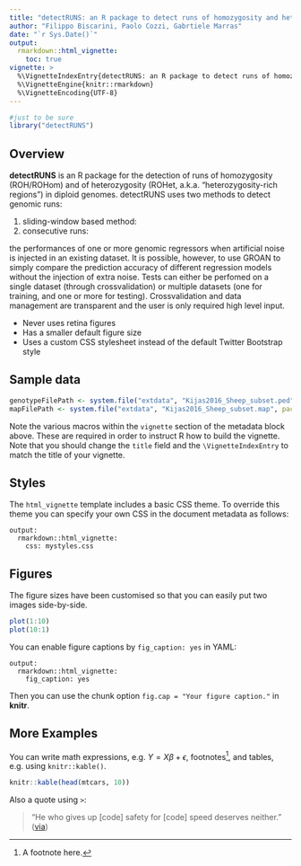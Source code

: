 ```yaml
---
title: "detectRUNS: an R package to detect runs of homozygosity and heterozygosity in diploid genomes"
author: "Filippo Biscarini, Paolo Cozzi, Gabrtiele Marras"
date: "`r Sys.Date()`"
output: 
  rmarkdown::html_vignette:
    toc: true
vignette: >
  %\VignetteIndexEntry{detectRUNS: an R package to detect runs of homozygosity and heterozygosity in diploid genomes}
  %\VignetteEngine{knitr::rmarkdown}
  %\VignetteEncoding{UTF-8}
---
```


<!-- 
PLEASE NOTE

This is a vignette and it's not rebuilt automatically with the package.
To do so please use the following command:

devtools::build_vignettes()

And *then* rebuild the package, so it updates the doc.
--> 

```r
#just to be sure
library("detectRUNS")
```

## Overview

**detectRUNS** is an R package for the detection of runs of homozygosity (ROH/ROHom) and of heterozygosity (ROHet, a.k.a. "heterozygosity-rich regions") in diploid genomes. detectRUNS uses two methods to detect genomic runs: 

1. sliding-window based method: 
2. consecutive runs:

the performances of one or more genomic regressors when artificial noise is injected in an existing dataset. It is possible, however, to use GROAN to simply compare the prediction accuracy of different regression models without the injection of extra noise. Tests can either be perfomed on a single dataset (through crossvalidation) or multiple datasets (one for training, and one or more for testing). Crossvalidation and data management are transparent and the user is only required high level input.

- Never uses retina figures
- Has a smaller default figure size
- Uses a custom CSS stylesheet instead of the default Twitter Bootstrap style

## Sample data

```r
genotypeFilePath <- system.file("extdata", "Kijas2016_Sheep_subset.ped", package="detectRUNS")
mapFilePath <- system.file("extdata", "Kijas2016_Sheep_subset.map", package="detectRUNS")
```

Note the various macros within the `vignette` section of the metadata block above. These are required in order to instruct R how to build the vignette. Note that you should change the `title` field and the `\VignetteIndexEntry` to match the title of your vignette.

## Styles

The `html_vignette` template includes a basic CSS theme. To override this theme you can specify your own CSS in the document metadata as follows:

    output: 
      rmarkdown::html_vignette:
        css: mystyles.css

## Figures

The figure sizes have been customised so that you can easily put two images side-by-side. 

```r
plot(1:10)
plot(10:1)
```

You can enable figure captions by `fig_caption: yes` in YAML:

    output:
      rmarkdown::html_vignette:
        fig_caption: yes

Then you can use the chunk option `fig.cap = "Your figure caption."` in **knitr**.

## More Examples

You can write math expressions, e.g. $Y = X\beta + \epsilon$, footnotes^[A footnote here.], and tables, e.g. using `knitr::kable()`.

```r
knitr::kable(head(mtcars, 10))
```

Also a quote using `>`:

> "He who gives up [code] safety for [code] speed deserves neither."
([via](https://twitter.com/hadleywickham/status/504368538874703872))
